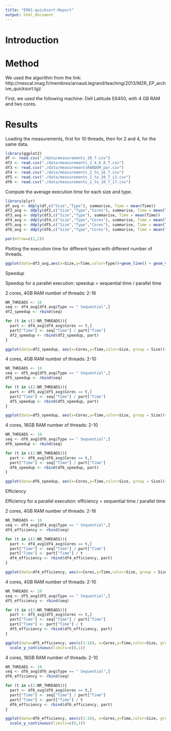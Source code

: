 ```yaml
---
title: "ER01-quicksort-Report"
output: html_document
---
```

Introduction
============


Method
======
We used the algorithm from the link:
http://mescal.imag.fr/membres/arnaud.legrand/teaching/2013/M2R_EP_archive_quicksort.tgz

First, we used the following machine:
Dell Latitude E6400, with 4 GB RAM and two cores.

Results
=======
Loading the measurements, first for 10 threads, then for 2 and 4, for the same data.
```r
library(ggplot2)
df <- read.csv("./data/measurements_10_T.csv")
df2 <- read.csv("./data/measurements_2_4_6_8_T.csv")
df3 <- read.csv("./data/measurementsRANDOM_par.csv")
df4 <- read.csv("./data/measurements_2_to_16_T.csv")
df5 <- read.csv("./data/measurements_2_to_10_T_i3.csv")
df6 <- read.csv("./data/measurements_2_to_10_T_i7.csv")
```

Compute the average execution time for each size and type.

```r
library(plyr)
df_avg <- ddply(df,c("Size","Type"), summarise, Time = mean(Time))
df2_avg <- ddply(df2,c("Size","Type","Cores"), summarise, Time = mean(Time))
df3_avg <- ddply(df3,c("Size","Type"), summarise, Time = mean(Time))
df4_avg <- ddply(df4,c("Size","Type","Cores"), summarise, Time = mean(Time))
df5_avg <- ddply(df5,c("Size","Type","Cores"), summarise, Time = mean(Time))
df6_avg <- ddply(df6,c("Size","Type","Cores"), summarise, Time = mean(Time))
```


```r
par(mfrow=c(2,2))
```

Plotting the execution time for different types with different number of threads.
```r
ggplot(data=df3_avg,aes(x=Size,y=Time,color=Type))+geom_line() + geom_vline(xintercept = 5E04)

```

Speedup


Speedup for a parallel execution:
  speedup = sequential time / parallel time

2 cores, 4GB RAM 
number of threads: 2-16

```r
NR_THREADS <- 16
seq <- df4_avg[df4_avg$Type == " Sequential",]
df2_speedup <- rbind(seq)

for (t in c(2:NR_THREADS)){
  part <- df4_avg[df4_avg$Cores == t,]
  part["Time"] <- seq["Time"] / part["Time"]
  df2_speedup <- rbind(df2_speedup, part)
}

ggplot(data=df2_speedup, aes(x=Cores,y=Time,color=Size, group = Size))+ geom_point() + geom_line()
```

4 cores, 4GB RAM
number of threads: 2-10

```r
NR_THREADS <- 10
seq <- df5_avg[df5_avg$Type == " Sequential",]
df5_speedup <- rbind(seq)

for (t in c(2:NR_THREADS)){
  part <- df5_avg[df5_avg$Cores == t,]
  part["Time"] <- seq["Time"] / part["Time"]
  df5_speedup <- rbind(df5_speedup, part)
}

ggplot(data=df5_speedup, aes(x=Cores,y=Time,color=Size, group = Size))+ geom_point() + geom_line()
```

4 cores, 16GB RAM
number of threads: 2-10

```r
NR_THREADS <- 10
seq <- df6_avg[df6_avg$Type == " Sequential",]
df6_speedup <- rbind(seq)

for (t in c(2:NR_THREADS)){
  part <- df6_avg[df6_avg$Cores == t,]
  part["Time"] <- seq["Time"] / part["Time"]
  df6_speedup <- rbind(df6_speedup, part)
}

ggplot(data=df6_speedup, aes(x=Cores,y=Time,color=Size, group = Size))+ geom_point() + geom_line()
```

Efficiency


Efficiency for a parallel execution:
  efficiency = sequential time / parallel time
  
2 cores, 4GB RAM 
number of threads: 2-16
  
```r
NR_THREADS <- 16
seq <- df4_avg[df4_avg$Type == " Sequential",]
df4_efficiency <- rbind(seq)

for (t in c(2:NR_THREADS)){
  part <- df4_avg[df4_avg$Cores == t,]
  part["Time"] <- seq["Time"] / part["Time"]
  part["Time"] <- part["Time"] / t
  df4_efficiency <- rbind(df4_efficiency, part)
}

ggplot(data=df4_efficiency, aes(x=Cores,y=Time,color=Size, group = Size))+ geom_point() + geom_line() + scale_y_continuous(limits=c(0,1))
```

4 cores, 4GB RAM
number of threads: 2-10

```r
NR_THREADS <- 10
seq <- df5_avg[df5_avg$Type == " Sequential",]
df5_efficiency <- rbind(seq)

for (t in c(2:NR_THREADS)){
  part <- df5_avg[df5_avg$Cores == t,]
  part["Time"] <- seq["Time"] / part["Time"]
  part["Time"] <- part["Time"] / t
  df5_efficiency <- rbind(df5_efficiency, part)
}

ggplot(data=df5_efficiency, aes(c(1:16), x=Cores,y=Time,color=Size, group = Size))+ geom_point() + geom_line() + scale_x_continuous(limits=c(1,16)) + 
  scale_y_continuous(limits=c(0,1))
```

4 cores, 16GB RAM
number of threads: 2-10

```r
NR_THREADS <- 10
seq <- df6_avg[df6_avg$Type == " Sequential",]
df6_efficiency <- rbind(seq)

for (t in c(2:NR_THREADS)){
  part <- df6_avg[df6_avg$Cores == t,]
  part["Time"] <- seq["Time"] / part["Time"]
  part["Time"] <- part["Time"] / t
  df6_efficiency <- rbind(df6_efficiency, part)
}

ggplot(data=df6_efficiency, aes(c(1:16), x=Cores,y=Time,color=Size, group = Size))+ geom_point() + geom_line() + scale_x_continuous(limits=c(1,16)) + 
  scale_y_continuous(limits=c(0,1))
```
